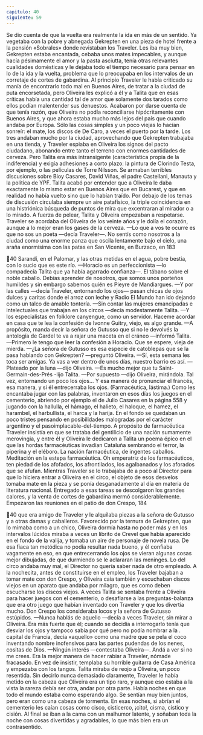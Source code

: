 ```yaml
---
capitulo: 40
siguiente: 59
---
```


Se dio cuenta de que la vuelta era realmente la ida en más de un sentido. Ya
vegetaba con la pobre y abnegada Gekrepten en una pieza de hotel frente a la
pensión «Sobrales» donde revistaban los Traveler. Les iba muy bien, Gekrepten
estaba encantada, cebaba unos mates impecables, y aunque hacía pésimamente el
amor y la pasta asciutta, tenía otras relevantes cualidades domésticas y le dejaba
todo el tiempo necesario para pensar en lo de la ida y la vuelta, problema que lo
preocupaba en los intervalos de un corretaje de cortes de gabardina. Al principio
Traveler le había criticado su manía de encontrarlo todo mal en Buenos Aires, de
tratar a la ciudad de puta encorsetada, pero Oliveira les explicó a él y a Talita que
en esas críticas había una cantidad tal de amor que solamente dos tarados como
ellos podían malentender sus denuestos. Acabaron por darse cuenta de que tenía
razón, que Oliveira no podía reconciliarse hipócritamente con Buenos Aires, y
que ahora estaba mucho más lejos del país que cuando andaba por Europa. Sólo
las cosas simples y un poco viejas lo hacían sonreír: el mate, los discos de De
Caro, a veces el puerto por la tarde. Los tres andaban mucho por la ciudad,
aprovechando que Gekrepten trabajaba en una tienda, y Traveler espiaba en
Oliveira los signos del pacto ciudadano, abonando entre tanto el terreno con
enormes cantidades de cerveza. Pero Talita era más intransigente (característica
propia de la indiferencia) y exigía adhesiones a corto plazo: la pintura de
Clorindo Testa, por ejemplo, o las películas de Torre Nilsson. Se armaban
terribles discusiones sobre Bioy Casares, David Viñas, el padre Castellani,
Manauta y la política de YPF. Talita acabó por entender que a Oliveira le daba
exactamente lo mismo estar en Buenos Aires que en Bucarest, y que en realidad
no había vuelto sino que lo habían traído. Por debajo de los temas de discusión
circulaba siempre un aire patafísico, la triple coincidencia en una histriónica
búsqueda de puntos de mira que excentraran al mirador o a lo mirado. A fuerza
de pelear, Talita y Oliveira empezaban a respetarse. Traveler se acordaba del
Oliveira de los veinte años y le dolía el corazón, aunque a lo mejor eran los gases
de la cerveza.
—Lo que a vos te ocurre es que no sos un poeta —decía Traveler—. No sentís
como nosotros a la ciudad como una enorme panza que oscila lentamente bajo el
cielo, una araña enormísima con las patas en San Vicente, en Burzaco, en
183

40
Sarandí, en el Palomar, y las otras metidas en el agua, pobre bestia, con lo sucio
que es este río.
—Horacio es un perfeccionista —lo compadecía Talita que ya había agarrado
confianza—. El tábano sobre el noble caballo. Debías aprender de nosotros, que
somos unos porteños humildes y sin embargo sabemos quién es Pieyre de
Mandiargues.
—Y por las calles —decía Traveler, entornando los ojos— pasan chicas de ojos
dulces y caritas donde el arroz con leche y Radio El Mundo han ido dejando
como un talco de amable tontería.
—Sin contar las mujeres emancipadas e intelectuales que trabajan en los circos
—decía modestamente Talita.
—Y los especialistas en folklore canyengue, como un servidor. Haceme
acordar en casa que te lea la confesión de Ivonne Guitry, viejo, es algo grande.
—A propósito, manda decir la señora de Gutusso que si no le devolvés la
antología de Gardel te va a rajar una maceta en el cráneo —informó Talita.
—Primero le tengo que leer la confesión a Horacio. Que se espere, vieja de
mierda.
—¿La señora de Gutusso es esa especie de catoblepas que se la pasa hablando
con Gekrepten? —preguntó Oliveira.
—Sí, esta semana les toca ser amigas. Ya vas a ver dentro de unos días,
nuestro barrio es así.
—Plateado por la luna —dijo Oliveira.
—Es mucho mejor que tu Saint-Germain-des-Prés -lijo Talita.
—Por supuesto —dijo Oliveira, mirándola. Tal vez, entornando un poco los
ojos... Y esa manera de pronunciar el francés, esa manera, y si él entrecerraba los
ojos. (Farmacéutica, lástima.)
Como les encantaba jugar con las palabras, inventaron en esos días los juegos
en el cementerio, abriendo por ejemplo el de Julio Casares en la página 558 y
jugando con la hallulla, el hámago, el halieto, el haloque, el hamez, el harambel,
el harbullista, el harca y la harija. En el fondo se quedaban un poco tristes
pensando en posibilidades malogradas por el carácter argentino y el pasoimplacable-del-tiempo. A propósito de farmacéutica Traveler insistía en que se
trataba del gentilicio de una nación sumamente merovingia, y entre él y Oliveira
le dedicaron a Talita un poema épico en el que las hordas farmacéuticas invadían
Cataluña sembrando el terror, la piperina y el eléboro. La nación farmacéutica,
de ingentes caballos. Meditación en la estepa farmacéutica. Oh emperatriz de los
farmacéuticos, ten piedad de los afofados, los afrontilados, los agalbanados y los
aforados que se afufan.
Mientras Traveler se lo trabajaba de a poco al Director para que lo hiciera
entrar a Oliveira en el circo, el objeto de esos desvelos tomaba mate en la pieza y
se ponía desganadamente al día en materia de literatura nacional. Entregado a
esas tareas se descolgaron los grandes calores, y la venta de cortes de gabardina
mermó considerablemente. Empezaron las reuniones en el patio de don Crespo,
184

40
que era amigo de Traveler y le alquilaba piezas a la señora de Gutusso y a otras
damas y caballeros. Favorecido por la ternura de Gekrepten, que lo mimaba
como a un chico, Oliveira dormía hasta no poder más y en los intervalos lúcidos
miraba a veces un librito de Crevel que había aparecido en el fondo de la valija, y
tomaba un aire de personaje de novela rusa. De esa fiaca tan metódica no podía
resultar nada bueno, y él confiaba vagamente en eso, en que entrecerrando los
ojos se vieran algunas cosas mejor dibujadas, de que durmiendo se le aclararan
las meninges. Lo del circo andaba muy mal, el Director no quería saber nada de
otro empleado. A la nochecita, antes de constituirse en el empleo, los Traveler
bajaban a tomar mate con don Crespo, y Oliveira caía también y escuchaban
discos viejos en un aparato que andaba por milagro, que es como deben
escucharse los discos viejos. A veces Talita se sentaba frente a Oliveira para hacer
juegos con el cementerio, o desafiarse a las preguntas-balanza que era otro juego
que habían inventado con Traveler y que los divertía mucho. Don Crespo los
consideraba locos y la señora de Gutusso estúpidos.
—Nunca hablás de aquello —decía a veces Traveler, sin mirar a Oliveira. Era
más fuerte que él; cuando se decidía a interrogarlo tenía que desviar los ojos y
tampoco sabía por qué pero no podía nombrar a la . capital de Francia, decía
«aquello» como una madre que se pela el coco inventando nombre inofensivos
para las partes pudendas de los nenes, cositas de Dios.
—Ningún interés —contestaba Oliveira—. Andá a ver si no me crees.
Era la mejor manera de hacer rabiar a Traveler, nómade fracasado. En vez de
insistir, templaba su horrible guitarra de Casa América y empezaba con los
tangos. Talita miraba de reojo a Oliveira, un poco resentida. Sin decirlo nunca
demasiado claramente, Traveler le había metido en la cabeza que Oliveira era un
tipo raro, y aunque eso estaba a la vista la rareza debía ser otra, andar por otra
parte. Había noches en que todo el mundo estaba como esperando algo. Se
sentían muy bien juntos, pero eran como una cabeza de tormenta. En esas
noches, si abrían el cementerio les caían cosas como cisco, cisticerco, ¡cito!, cisma,
cístico y cisión. Al final se iban a la cama con un malhumor latente, y soñaban
toda la noche con cosas divertidas y agradables, lo que más bien era un
contrasentido.
